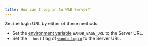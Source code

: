 ```yaml
---
title: How can I log in to W&B Server?
---
```


Set the login URL by either of these methods:

- Set the [environment variable](guides/models/track/environment-variables.md) `WANDB_BASE_URL` to the Server URL.
- Set the `--host` flag of [`wandb login`](/ref/cli/wandb-login) to the Server URL.
